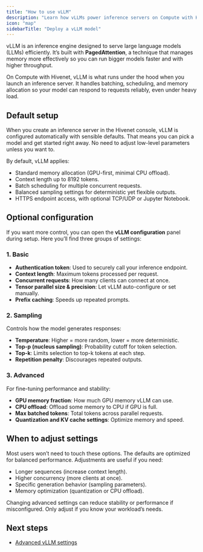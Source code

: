 ```yaml
---
title: "How to use vLLM"
description: "Learn how vLLMs power inference servers on Compute with Hivenet, including default settings and optional configuration."
icon: "map"
sidebarTitle: "Deploy a vLLM model"
---
```


vLLM is an inference engine designed to serve large language models (LLMs) efficiently. It’s built with **PagedAttention**, a technique that manages memory more effectively so you can run bigger models faster and with higher throughput.

On Compute with Hivenet, vLLM is what runs under the hood when you launch an inference server. It handles batching, scheduling, and memory allocation so your model can respond to requests reliably, even under heavy load.

## Default setup

When you create an inference server in the Hivenet console, vLLM is configured automatically with sensible defaults. That means you can pick a model and get started right away. No need to adjust low-level parameters unless you want to.

By default, vLLM applies:

- Standard memory allocation (GPU-first, minimal CPU offload).
- Context length up to 8192 tokens.
- Batch scheduling for multiple concurrent requests.
- Balanced sampling settings for deterministic yet flexible outputs.
- HTTPS endpoint access, with optional TCP/UDP or Jupyter Notebook.

## Optional configuration

If you want more control, you can open the **vLLM configuration** panel during setup. Here you’ll find three groups of settings:

### 1. Basic

- **Authentication token**: Used to securely call your inference endpoint.
- **Context length**: Maximum tokens processed per request.
- **Concurrent requests**: How many clients can connect at once.
- **Tensor parallel size & precision**: Let vLLM auto-configure or set manually.
- **Prefix caching**: Speeds up repeated prompts.

### 2. Sampling

Controls how the model generates responses:

- **Temperature**: Higher = more random, lower = more deterministic.
- **Top-p (nucleus sampling)**: Probability cutoff for token selection.
- **Top-k**: Limits selection to top-k tokens at each step.
- **Repetition penalty**: Discourages repeated outputs.

### 3. Advanced

For fine-tuning performance and stability:

- **GPU memory fraction**: How much GPU memory vLLM can use.
- **CPU offload**: Offload some memory to CPU if GPU is full.
- **Max batched tokens**: Total tokens across parallel requests.
- **Quantization and KV cache settings**: Optimize memory and speed.

## When to adjust settings

Most users won’t need to touch these options. The defaults are optimized for balanced performance. Adjustments are useful if you need:

- Longer sequences (increase context length).
- Higher concurrency (more clients at once).
- Specific generation behavior (sampling parameters).
- Memory optimization (quantization or CPU offload).

<Warning>
  Changing advanced settings can reduce stability or performance if misconfigured. Only adjust if you know your workload’s needs.
</Warning>

## Next steps

- [Advanced vLLM settings](/articles/advanced-vllm-settings)